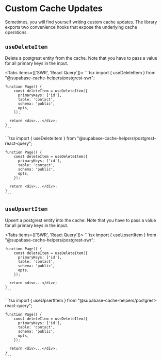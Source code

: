 
# Custom Cache Updates

Sometimes, you will find yourself writing custom cache updates. The library exports two convenience hooks that expose the underlying cache operations.

## `useDeleteItem`

Delete a postgrest entity from the cache. Note that you have to pass a value for all primary keys in the input.

<Tabs items={['SWR', 'React Query']}>
  <Tab>
    ```tsx
    import { useDeleteItem } from "@supabase-cache-helpers/postgrest-swr";

    function Page() {
        const deleteItem = useDeleteItem({
          primaryKeys: ['id'],
          table: 'contact',
          schema: 'public',
          opts,
        });

      return <div>...</div>;
    }
    ```
  </Tab>
  <Tab>
    ```tsx
    import { useDeleteItem } from "@supabase-cache-helpers/postgrest-react-query";

    function Page() {
        const deleteItem = useDeleteItem({
          primaryKeys: ['id'],
          table: 'contact',
          schema: 'public',
          opts,
        });

      return <div>...</div>;
    }
    ```
  </Tab>
</Tabs>

## `useUpsertItem`

Upsert a postgrest entity into the cache. Note that you have to pass a value for all primary keys in the input.

<Tabs items={['SWR', 'React Query']}>
  <Tab>
    ```tsx
    import { useUpsertItem } from "@supabase-cache-helpers/postgrest-swr";

    function Page() {
        const deleteItem = useDeleteItem({
          primaryKeys: ['id'],
          table: 'contact',
          schema: 'public',
          opts,
        });

      return <div>...</div>;
    }
    ```
  </Tab>
  <Tab>
    ```tsx
    import { useUpsertItem } from "@supabase-cache-helpers/postgrest-react-query";

    function Page() {
        const deleteItem = useDeleteItem({
          primaryKeys: ['id'],
          table: 'contact',
          schema: 'public',
          opts,
        });

      return <div>...</div>;
    }
    ```
  </Tab>
</Tabs>

